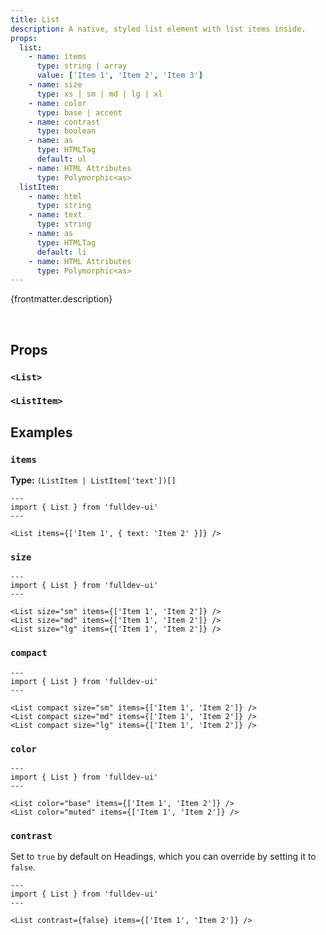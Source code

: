 ```yaml
---
title: List
description: A native, styled list element with list items inside.
props:
  list:
    - name: items
      type: string | array
      value: ['Item 1', 'Item 2', 'Item 3']
    - name: size
      type: xs | sm | md | lg | xl
    - name: color
      type: base | accent
    - name: contrast
      type: boolean
    - name: as
      type: HTMLTag
      default: ul
    - name: HTML Attributes
      type: Polymorphic<as>
  listItem:
    - name: html
      type: string
    - name: text
      type: string
    - name: as
      type: HTMLTag
      default: li
    - name: HTML Attributes
      type: Polymorphic<as>
---
```



{frontmatter.description}

<br />

<Story title={frontmatter.title} props={frontmatter.props.list} />

## Props

### `<List>`

<PropsTable props={frontmatter.props.list} />

### `<ListItem>`

<PropsTable props={frontmatter.props.listItem} />

## Examples

### `items`

**Type:** `(ListItem | ListItem['text'])[]`

```astro live
---
import { List } from 'fulldev-ui'
---

<List items={['Item 1', { text: 'Item 2' }]} />
```

### `size`

<SizeProp />

```astro live
---
import { List } from 'fulldev-ui'
---

<List size="sm" items={['Item 1', 'Item 2']} />
<List size="md" items={['Item 1', 'Item 2']} />
<List size="lg" items={['Item 1', 'Item 2']} />
```

### `compact`

<CompactProp />

```astro live
---
import { List } from 'fulldev-ui'
---

<List compact size="sm" items={['Item 1', 'Item 2']} />
<List compact size="md" items={['Item 1', 'Item 2']} />
<List compact size="lg" items={['Item 1', 'Item 2']} />
```

### `color`

<VariantProp />

```astro live
---
import { List } from 'fulldev-ui'
---

<List color="base" items={['Item 1', 'Item 2']} />
<List color="muted" items={['Item 1', 'Item 2']} />
```

### `contrast`

Set to `true` by default on Headings, which you can override by setting it to `false`.

```astro live
---
import { List } from 'fulldev-ui'
---

<List contrast={false} items={['Item 1', 'Item 2']} />
```

